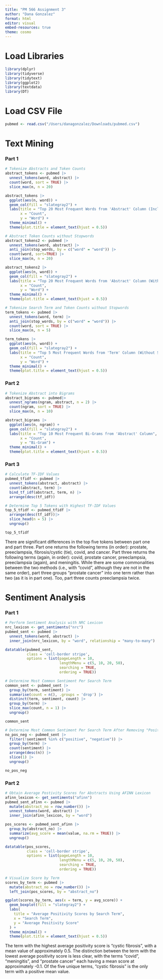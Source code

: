 ```yaml
---
title: "PM 566 Assignment 3"
author: "Dana Gonzalez"
format: html
editor: visual
embed-resources: true
theme: cosmo
---
```


# Load Libraries

```r
library(dplyr)
library(tidyverse)
library(tidytext)
library(ggplot2)
library(textdata)
library(DT)
```

# Load CSV File

```r
pubmed <- read.csv("/Users/danagonzalez/Downloads/pubmed.csv")
```

# Text Mining

### Part 1

```r
# Tokenize Abstracts and Token Counts
abstract_tokens <- pubmed |>
  unnest_tokens(word, abstract) |>
  count(word, sort = TRUE) |>
  slice_max(n, n = 20)

abstract_tokens |>
  ggplot(aes(n, word)) +
  geom_col(fill = "slategray2") +
  labs(title = "Top 20 Most Frequent Words from 'Abstract' Column (Including Stopwords)",
       x = "Count",
       y = "Word") +
  theme_minimal() +
  theme(plot.title = element_text(hjust = 0.5))

# Abstract Token Counts without Stopwords
abstract_tokens2 <- pubmed |>
  unnest_tokens(word, abstract) |>
  anti_join(stop_words, by = c("word" = "word")) |>
  count(word, sort=TRUE) |>
  slice_max(n, n = 20)

abstract_tokens2 |>
  ggplot(aes(n, word)) +
  geom_col(fill = "slategray2") +
  labs(title = "Top 20 Most Frequent Words from 'Abstract' Column (Without Stopwords)",
       x = "Count",
       y = "Word") +
  theme_minimal() +
  theme(plot.title = element_text(hjust = 0.5))

# Tokenize Search Term and Token Counts without Stopwords
term_tokens <- pubmed |>
  unnest_tokens(word, term) |>
  anti_join(stop_words, by = c("word" = "word")) |>
  count(word, sort = TRUE) |>
  slice_max(n, n = 5)

term_tokens |>
  ggplot(aes(n, word)) +
  geom_col(fill = "slategray2") +
  labs(title = "Top 5 Most Frequent Words from 'Term' Column (Without Stopwords)",
       x = "Count",
       y = "Word") +
  theme_minimal() +
  theme(plot.title = element_text(hjust = 0.5))
```

### Part 2

```r
# Tokenize Abstract into Bigrams
abstract_bigrams <- pubmed|>
  unnest_ngrams(ngram, abstract, n = 2) |>
  count(ngram, sort = TRUE) |>
  slice_max(n, n = 10)

abstract_bigrams |>
  ggplot(aes(n, ngram)) +
  geom_col(fill = "slategray2") +
  labs(title = "Top 10 Most Frequent Bi-Grams from 'Abstract' Column",
       x = "Count",
       y = "Bi-Gram") +
  theme_minimal() +
  theme(plot.title = element_text(hjust = 0.5))
```

### Part 3

```r
# Calculate TF-IDF Values
pubmed_tfidf <- pubmed |> 
  unnest_tokens(abstract, abstract) |> 
  count(abstract, term) |> 
  bind_tf_idf(abstract, term, n) |> 
  arrange(desc(tf_idf))

# Determine Top 5 Tokens with Highest TF-IDF Values
top_5_tfidf <- pubmed_tfidf |>
  arrange(desc(tf_idf))|>
  slice_head(n = 5) |>           
  ungroup()

top_5_tfidf
```

There are significant differences in the top five tokens between part one and part three. Part one returns the following terms (in order): prostate, preeclampsia, fibrosis/cystic (tie), covid, and cancer. Part three returns the following terms (again, in order): covid, prostate cancer, preeclampsia, preeclampsia (again), and meningitis. While there are some commonalities between the two methods (i.e., with "covid", although they are not in the same order), part three groups "prostate cancer" into one term rather than two (as it is in part one). Too, part three counts preeclampsia twice.

# Sentiment Analysis

### Part 1

```r
# Perform Sentiment Analysis with NRC Lexicon
nrc_lexicon <- get_sentiments("nrc")
pubmed_sent <- pubmed |>
  unnest_tokens(word, abstract) |>
  inner_join(nrc_lexicon, by = "word", relationship = "many-to-many")

datatable(pubmed_sent, 
          class = 'cell-border stripe',
          options = list(pageLength = 10,         
                         lengthMenu = c(5, 10, 20, 50), 
                         searching = TRUE,      
                         ordering = TRUE))

# Determine Most Common Sentiment Per Search Term
common_sent <- pubmed_sent |>
  group_by(term, sentiment) |>
  summarise(count = n(), .groups = 'drop') |>
  distinct(term, sentiment, count) |>
  group_by(term) |>
  slice_max(count, n = 1) |>
  ungroup()

common_sent

# Determine Most Common Sentiment Per Search Term After Removing "Positive" and "Negative"
no_pos_neg <- pubmed_sent |>
  filter(!sentiment %in% c("positive", "negative")) |>
  group_by(term) |>
  count(sentiment) |>
  arrange(desc(n)) |>
  slice(1) |>
  ungroup()

no_pos_neg
```

### Part 2

```r
# Obtain Average Postivity Scores for Abstracts Using AFINN Lexicon
afinn_lexicon <- get_sentiments("afinn")
pubmed_sent_afinn <- pubmed |>
  mutate(abstract_no = row_number()) |>
  unnest_tokens(word, abstract) |>
  inner_join(afinn_lexicon, by = "word")

pos_scores <- pubmed_sent_afinn |>
  group_by(abstract_no) |>
  summarize(avg_score = mean(value, na.rm = TRUE)) |>
  ungroup()

datatable(pos_scores, 
          class = 'cell-border stripe',
          options = list(pageLength = 10,         
                         lengthMenu = c(5, 10, 20, 50), 
                         searching = TRUE,      
                         ordering = TRUE))

# Visualize Score by Term
scores_by_term <- pubmed |>
  mutate(abstract_no = row_number()) |>
  left_join(pos_scores, by = "abstract_no")

ggplot(scores_by_term, aes(x = term, y = avg_score)) +
  geom_boxplot(fill = "slategray2") +
  labs(
    title = "Average Positivity Scores by Search Term",
    x = "Search Term",
    y = "Average Positivity Score"
  ) +
  theme_minimal() +
  theme(plot.title = element_text(hjust = 0.5))
```

The term with the highest average positivity score is "cystic fibrosis", with a mean value of approximately 0.5. The distinction between the term with the lowest average positivity score is less clear, with the terms "covid", "meningitis", and "prostate cancer" each having a mean score at approximately -0.1. Of the five unique terms, "cystic fibrosis" is the only term with a positive mean value.
